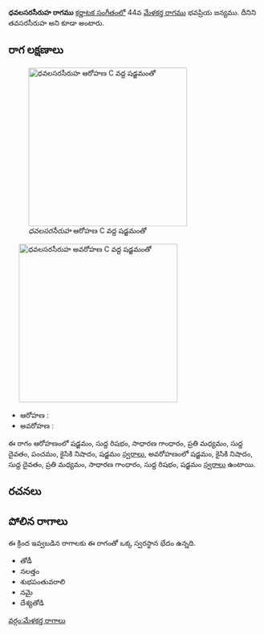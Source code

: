 {{Infobox ragam
	| name          	= ధవలసరసీరుహ
	| synonym	    	= తవసరసీరుహ
	| mela          	= 
	| chakra        	= 
	| janaka        	= 
	| type          	= సంపూర్ణ-షడవ
	| arohanam      	= {{svaraC|S|R1|G2|M2|D1|P|N2|S'}} 
	| avarohanam    	= {{svaraC|S'|N2|D1|M2|G2|R1|S}}
	| jeeva         	=
	| chhaya        	=
	| nyasa         	=
	| vishesha      	= 
	| equivalent  		= 
}}
{{కర్ణాటక సంగీత రాగాలు}}
'''ధవలసరసీరుహ రాగము''' [[కర్ణాటక సంగీతం]]లో 44వ [[మేళకర్త రాగము]] భవప్రియ జన్యము. దీనిని తవసరసీరుహ అని కూడా అంటారు.


==రాగ లక్షణాలు==
[[Image:dhavalasarasiruha_ar_kb2wiki.png|thumb|right|316px|''ధవలసరసీరుహ'' ఆరోహణ C వద్ద షడ్జమంతో]]
	[[Image:dhavalasarasiruha_av_kb2wiki.png|thumb|right|316px|''ధవలసరసీరుహ'' అవరోహణ C వద్ద షడ్జమంతో]]

* ఆరోహణ : {{svaraC|S|R1|G2|M2|D1|P|N2|S'}} 
* అవరోహణ : {{svaraC|S'|N2|D1|M2|G2|R1|S}}

ఈ రాగం ఆరోహణంలో షడ్జమం, సుద్ద  రిషభం, సాధారణ  గాంధారం, ప్రతి మధ్యమం, సుద్ద దైవతం, పంచమం, కైసికి నిషాదం, షడ్జమం [[స్వరాలు]], అవరోహణంలో షడ్జమం, కైసికి నిషాదం, సుద్ద దైవతం, ప్రతి మధ్యమం, సాధారణ  గాంధారం, సుద్ద  రిషభం, షడ్జమం [[స్వరాలు]] ఉంటాయి.

==రచనలు==



==పోలిన రాగాలు==
ఈ క్రింద ఇవ్వబడిన రాగాలకు ఈ రాగంతో ఒక్క స్వరస్థాన భేదం ఉన్నది.
* తోడీ
* నలత్తం
* శుభపంతువరాలి
* నమై
* దేశ్యతోడి



[[వర్గం:మేళకర్త రాగాలు]]